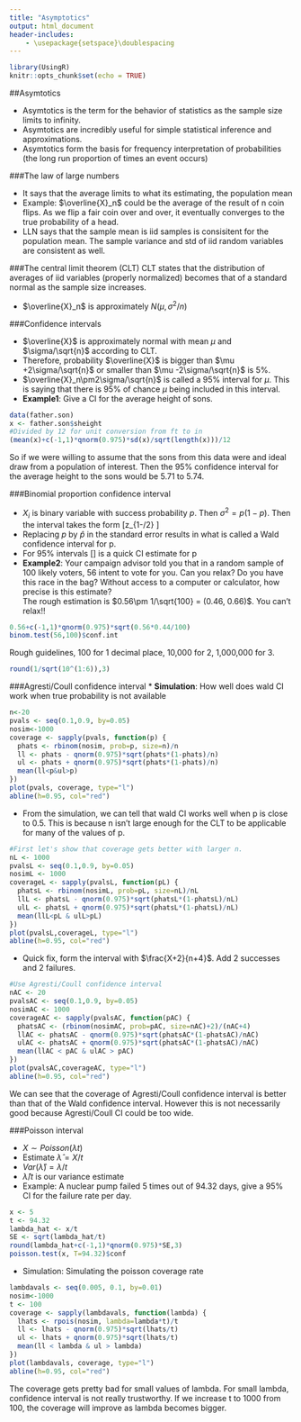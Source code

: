 ```yaml
---
title: "Asymptotics"
output: html_document
header-includes:
    - \usepackage{setspace}\doublespacing
---
```


```r
library(UsingR)
knitr::opts_chunk$set(echo = TRUE)
```

##Asymtotics

* Asymtotics is the term for the behavior of statistics as the sample size limits to infinity.  
* Asymtotics are incredibly useful for simple statistical inference and approximations.
* Asymtotics form the basis for frequency interpretation of probabilities (the long run proportion of times an event occurs)  
  
###The law of large numbers

* It says that the average limits to what its estimating, the population mean
* Example: $\overline{X}_n$ could be the average of the result of n coin flips. As we flip a fair coin over and over, it eventually converges to the true probability of a head.
* LLN says that the sample mean is iid samples is consisitent for the population mean. The sample variance and std of iid random variables are consistent as well.

###The central limit theorem (CLT)
CLT states that the distribution of averages of iid variables (properly normalized) becomes that of a standard normal as the sample size increases.

* $\overline{X}_n$ is approximately $N(\mu, \sigma^2/n)$

###Confidence intervals

* $\overline{X}$ is approximately normal with mean $\mu$ and $\sigma/\sqrt{n}$ according to CLT. 
* Therefore, probability $\overline{X}$ is bigger than $\mu +2\sigma/\sqrt{n}$ or smaller than $\mu -2\sigma/\sqrt{n}$  is 5%. 
* $\overline{X}_n\pm2\sigma/\sqrt{n}$ is called a 95% interval for $\mu$. This is saying that there is 95% of chance $\mu$ being included in this interval. 
* **Example1**: Give a CI for the average height of sons.
```r
data(father.son)
x <- father.son$sheight
#Divided by 12 for unit conversion from ft to in
(mean(x)+c(-1,1)*qnorm(0.975)*sd(x)/sqrt(length(x)))/12
```
So if we were willing to assume that the sons from this data were and ideal draw from a population of interest. Then the 95% confidence interval for the average height to the sons would be 5.71 to 5.74.  

###Binomial proportion confidence interval

* $X_i$ is binary variable with success probability $p$. Then $\sigma^2 =p(1-p)$. Then the interval takes the form \[\hat{p}\pm z_{1-\alpha/2} \sqrt{\frac{p(1-p)}{n}}\]  
* Replacing $p$ by $\hat{p}$ in the standard error results in what is called a Wald confidence interval for p. 
* For 95% intervals
\[\hat{p}\pm\frac{1}{\sqrt{n}}\]
is a quick CI estimate for p
* **Example2**: Your campaign advisor told you that in a random sample of 100 likely voters, 56 intent to vote for you. Can you relax? Do you have this race in the bag? Without access to a computer or calculator, how precise is this estimate?  
The rough estimation is $0.56\pm 1/\sqrt{100} = (0.46, 0.66)$. You can't relax!!  
```r
0.56+c(-1,1)*qnorm(0.975)*sqrt(0.56*0.44/100)
binom.test(56,100)$conf.int
```
Rough guidelines, 100 for 1 decimal place, 10,000 for 2, 1,000,000 for 3.
```r
round(1/sqrt(10^(1:6)),3)
```

###Agresti/Coull confidence interval
* **Simulation**: How well does wald CI work when true probability is not available
```r
n<-20
pvals <- seq(0.1,0.9, by=0.05)
nosim<-1000
coverage <- sapply(pvals, function(p) {
  phats <- rbinom(nosim, prob=p, size=n)/n
  ll <- phats - qnorm(0.975)*sqrt(phats*(1-phats)/n)
  ul <- phats + qnorm(0.975)*sqrt(phats*(1-phats)/n)
  mean(ll<p&ul>p)
})
plot(pvals, coverage, type="l")
abline(h=0.95, col="red")
```
  
* From the simulation, we can tell that wald CI works well when p is close to 0.5. This is because n isn't large enough for the CLT to be applicable for many of the values of p.  
```r
#First let's show that coverage gets better with larger n.
nL <- 1000
pvalsL <- seq(0.1,0.9, by=0.05)
nosimL <- 1000
coverageL <- sapply(pvalsL, function(pL) {
  phatsL <- rbinom(nosimL, prob=pL, size=nL)/nL
  llL <- phatsL - qnorm(0.975)*sqrt(phatsL*(1-phatsL)/nL)
  ulL <- phatsL + qnorm(0.975)*sqrt(phatsL*(1-phatsL)/nL)
  mean(llL<pL & ulL>pL)
})
plot(pvalsL,coverageL, type="l")
abline(h=0.95, col="red")
```

* Quick fix, form the interval with $\frac{X+2}{n+4}$. Add 2 successes and 2 failures.
```r
#Use Agresti/Coull confidence interval
nAC <- 20
pvalsAC <- seq(0.1,0.9, by=0.05)
nosimAC <- 1000
coverageAC <- sapply(pvalsAC, function(pAC) {
  phatsAC <- (rbinom(nosimAC, prob=pAC, size=nAC)+2)/(nAC+4)
  llAC <- phatsAC - qnorm(0.975)*sqrt(phatsAC*(1-phatsAC)/nAC)
  ulAC <- phatsAC + qnorm(0.975)*sqrt(phatsAC*(1-phatsAC)/nAC)
  mean(llAC < pAC & ulAC > pAC)
})
plot(pvalsAC,coverageAC, type="l")
abline(h=0.95, col="red")
```
  
We can see that the coverage of Agresti/Coull confidence interval is better than that of the Wald confidence interval. However this is not necessarily good because Agresti/Coull CI could be too wide.

###Poisson interval

* $X \sim Poisson(\lambda t)$
* Estimate $\hat{\lambda} = X/t$
* $Var(\hat{\lambda})=\lambda/t$
* $\hat{\lambda}/t$ is our variance estimate
* Example: A nuclear pump failed 5 times out of 94.32 days, give a 95% CI for the failure rate per day.  
```r
x <- 5
t <- 94.32
lambda_hat <- x/t
SE <- sqrt(lambda_hat/t)
round(lambda_hat+c(-1,1)*qnorm(0.975)*SE,3)
poisson.test(x, T=94.32)$conf
```
* Simulation: Simulating the poisson coverage rate
```r
lambdavals <- seq(0.005, 0.1, by=0.01)
nosim<-1000
t <- 100
coverage <- sapply(lambdavals, function(lambda) {
  lhats <- rpois(nosim, lambda=lambda*t)/t
  ll <- lhats - qnorm(0.975)*sqrt(lhats/t)
  ul <- lhats + qnorm(0.975)*sqrt(lhats/t)
  mean(ll < lambda & ul > lambda)
})
plot(lambdavals, coverage, type="l")
abline(h=0.95, col="red")
```
  
The coverage gets pretty bad for small values of lambda. For small lambda, confidence interval is not really trustworthy. If we increase t to 1000 from 100, the coverage will improve as lambda becomes bigger.  
